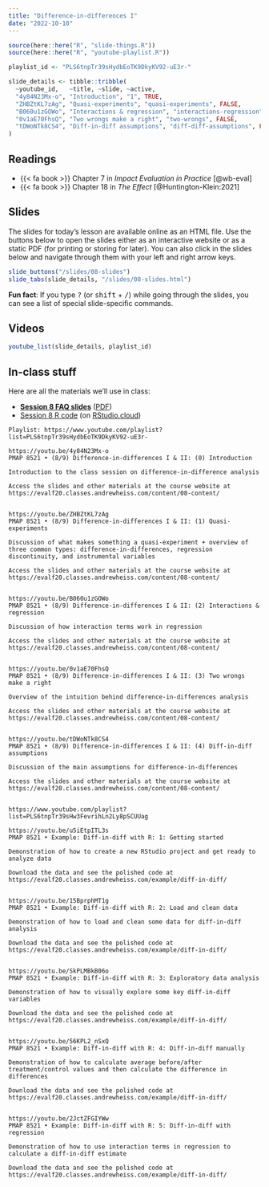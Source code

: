 ```yaml
---
title: "Difference-in-differences I"
date: "2022-10-10"
---
```


```r
source(here::here("R", "slide-things.R"))
source(here::here("R", "youtube-playlist.R"))

playlist_id <- "PLS6tnpTr39sHydbEoTK9DkyKV92-uE3r-"

slide_details <- tibble::tribble(
  ~youtube_id,   ~title, ~slide, ~active,
  "4y84N23Mx-o", "Introduction", "1", TRUE,
  "ZHBZtKL7zAg", "Quasi-experiments", "quasi-experiments", FALSE,
  "B060u1zGOWo", "Interactions & regression", "interactions-regression", FALSE,
  "0v1aE70FhsQ", "Two wrongs make a right", "two-wrongs", FALSE,
  "tDWoNTk8CS4", "Diff-in-diff assumptions", "diff-diff-assumptions", FALSE
)
```

## Readings

- {{< fa book >}} Chapter 7 in *Impact Evaluation in Practice* [@wb-eval]
- {{< fa book >}} Chapter 18 in *The Effect* [@Huntington-Klein:2021]


## Slides

The slides for today's lesson are available online as an HTML file. Use the buttons below to open the slides either as an interactive website or as a static PDF (for printing or storing for later). You can also click in the slides below and navigate through them with your left and right arrow keys.

```r
slide_buttons("/slides/08-slides")
slide_tabs(slide_details, "/slides/08-slides.html")
```

:::{.callout-tip}
**Fun fact**: If you type <kbd>?</kbd> (or <kbd>shift</kbd> + <kbd>/</kbd>) while going through the slides, you can see a list of special slide-specific commands.
:::


## Videos

```r
youtube_list(slide_details, playlist_id)
```


## In-class stuff

Here are all the materials we'll use in class:

- [**Session 8 FAQ slides**](/slides/08-class.html) ([PDF](/slides/08-class.pdf))
- [Session 8 R code](/projects/week-8.zip) (on [RStudio.cloud](https://rstudio.cloud/spaces/205054/project/3679422))


```verbatim
Playlist: https://www.youtube.com/playlist?list=PLS6tnpTr39sHydbEoTK9DkyKV92-uE3r-

https://youtu.be/4y84N23Mx-o
PMAP 8521 • (8/9) Difference-in-differences I & II: (0) Introduction

Introduction to the class session on difference-in-difference analysis

Access the slides and other materials at the course website at https://evalf20.classes.andrewheiss.com/content/08-content/


https://youtu.be/ZHBZtKL7zAg
PMAP 8521 • (8/9) Difference-in-differences I & II: (1) Quasi-experiments

Discussion of what makes something a quasi-experiment + overview of three common types: difference-in-differences, regression discontinuity, and instrumental variables

Access the slides and other materials at the course website at https://evalf20.classes.andrewheiss.com/content/08-content/

  
https://youtu.be/B060u1zGOWo
PMAP 8521 • (8/9) Difference-in-differences I & II: (2) Interactions & regression

Discussion of how interaction terms work in regression 

Access the slides and other materials at the course website at https://evalf20.classes.andrewheiss.com/content/08-content/
  
  
https://youtu.be/0v1aE70FhsQ
PMAP 8521 • (8/9) Difference-in-differences I & II: (3) Two wrongs make a right

Overview of the intuition behind difference-in-differences analysis

Access the slides and other materials at the course website at https://evalf20.classes.andrewheiss.com/content/08-content/
  
  
https://youtu.be/tDWoNTk8CS4
PMAP 8521 • (8/9) Difference-in-differences I & II: (4) Diff-in-diff assumptions

Discussion of the main assumptions for difference-in-differences

Access the slides and other materials at the course website at https://evalf20.classes.andrewheiss.com/content/08-content/


https://www.youtube.com/playlist?list=PLS6tnpTr39sHw3FevrihLn2Ly8pSCUUag

https://youtu.be/u5iEtpITL3s
PMAP 8521 • Example: Diff-in-diff with R: 1: Getting started

Demonstration of how to create a new RStudio project and get ready to analyze data

Download the data and see the polished code at https://evalf20.classes.andrewheiss.com/example/diff-in-diff/


https://youtu.be/15BprphMT1g
PMAP 8521 • Example: Diff-in-diff with R: 2: Load and clean data

Demonstration of how to load and clean some data for diff-in-diff analysis

Download the data and see the polished code at https://evalf20.classes.andrewheiss.com/example/diff-in-diff/


https://youtu.be/SkPLMBkB06o
PMAP 8521 • Example: Diff-in-diff with R: 3: Exploratory data analysis

Demonstration of how to visually explore some key diff-in-diff variables

Download the data and see the polished code at https://evalf20.classes.andrewheiss.com/example/diff-in-diff/


https://youtu.be/56KPL2_nSxQ
PMAP 8521 • Example: Diff-in-diff with R: 4: Diff-in-diff manually

Demonstration of how to calculate average before/after treatment/control values and then calculate the difference in differences

Download the data and see the polished code at https://evalf20.classes.andrewheiss.com/example/diff-in-diff/


https://youtu.be/2JctZFGIYWw
PMAP 8521 • Example: Diff-in-diff with R: 5: Diff-in-diff with regression

Demonstration of how to use interaction terms in regression to calculate a diff-in-diff estimate

Download the data and see the polished code at https://evalf20.classes.andrewheiss.com/example/diff-in-diff/
```
